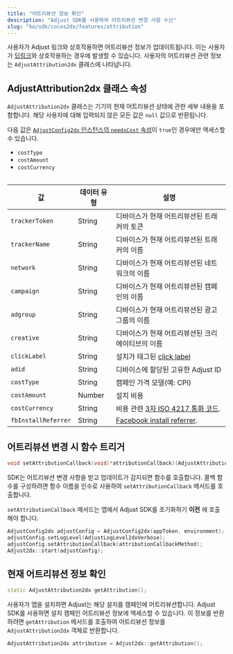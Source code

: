 ```yaml
---
title: "어트리뷰션 정보 확인"
description: "Adjust SDK를 사용하여 어트리뷰션 변경 사항 수신"
slug: "ko/sdk/cocos2dx/features/attribution"
---
```


사용자가 Adjust 링크와 상호작용하면 어트리뷰션 정보가 업데이트됩니다. 이는 사용자가 [딥링크](https://help.adjust.com/ko/article/deep-links)와 상호작용하는 경우에 발생할 수 있습니다. 사용자의 어트리뷰션 관련 정보는 `AdjustAttribution2dx` 클래스에 나타납니다.

## AdjustAttribution2dx 클래스 속성

`AdjustAttribution2dx` 클래스는 기기의 현재 어트리뷰션 상태에 관한 세부 내용을 포함합니다. 해당 사용자에 대해 입력되지 않은 모든 값은 `null` 값으로 반환됩니다.

<Callout type="note">

다음 값은 [`AdjustConfig2dx` 인스턴스의 `needsCost` 속성](/ko/sdk/cocos2dx/configuration#enable-cost-data-sending)이 `true`인 경우에만 액세스할 수 있습니다.

-  `costType`
-  `costAmount`
-  `costCurrency`

</Callout>
<Table>

| 값                  | 데이터 유형 | 설명                                                                                         |
| ------------------- | ----------- | -------------------------------------------------------------------------------------------- |
| `trackerToken`      | String      | 디바이스가 현재 어트리뷰션된 트래커의 토큰                                                   |
| `trackerName`       | String      | 디바이스가 현재 어트리뷰션된 트래커의 이름                                                   |
| `network`           | String      | 디바이스가 현재 어트리뷰션된 네트워크의 이름                                                 |
| `campaign`          | String      | 디바이스가 현재 어트리뷰션된 캠페인의 이름                                                   |
| `adgroup`           | String      | 디바이스가 현재 어트리뷰션된 광고그룹의 이름                                                 |
| `creative`          | String      | 디바이스가 현재 어트리뷰션된 크리에이티브의 이름                                             |
| `clickLabel`        | String      | 설치가 태그된 [click label](https://help.adjust.com/ko/article/user-rewards)                 |
| `adid`              | String      | 디바이스에 할당된 고유한 Adjust ID                                                           |
| `costType`          | String      | 캠페인 가격 모델\(예: CPI\)                                                                  |
| `costAmount`        | Number      | 설치 비용                                                                                    |
| `costCurrency`      | String      | 비용 관련 [3자 ISO 4217 통화 코드](https://www.iban.com/currency-codes).                     |
| `fbInstallReferrer` | String      | [Facebook install referrer](https://developers.facebook.com/docs/app-ads/install-referrer/). |

</Table>

## 어트리뷰션 변경 시 함수 트리거

<CodeBlock title="메서드 서명">

```cpp
void setAttributionCallback(void(*attributionCallback)(AdjustAttribution2dx attribution));
```

</CodeBlock>

SDK는 어트리뷰션 변경 사항을 받고 업데이트가 감지되면 함수를 호출합니다. 콜백 함수를 구성하려면 함수 이름을 인수로 사용하여 `setAttributionCallback` 메서드를 호출합니다.

<Callout type="important">

`setAttributionCallback` 메서드는 앱에서 Adjust SDK를 초기화하기 **이전** 에 호출해야 합니다.

</Callout>

```cpp
AdjustConfig2dx adjustConfig = AdjustConfig2dx(appToken, environment);
adjustConfig.setLogLevel(AdjustLogLevel2dxVerbose);
adjustConfig.setAttributionCallback(attributionCallbackMethod);
Adjust2dx::start(adjustConfig);
```

## 현재 어트리뷰션 정보 확인

<CodeBlock title="메서드 서명">

```cpp
static AdjustAttribution2dx getAttribution();
```

</CodeBlock>

사용자가 앱을 설치하면 Adjust는 해당 설치를 캠페인에 어트리뷰션합니다. Adjust SDK를 사용하면 설치 캠페인 어트리뷰션 정보에 액세스할 수 있습니다. 이 정보를 반환하려면 `getAttribution` 메서드를 호출하여 어트리뷰션 정보를 `AdjustAttribution2dx` 객체로 반환합니다.

```cpp
AdjustAttribution2dx attribution = Adjust2dx::getAttribution();
```

